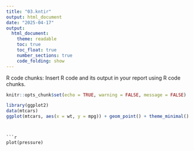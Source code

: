 ```yaml
---
title: "03.kntir"
output: html_document
date: "2025-04-17"
output: 
  html_document:
    theme: readable
    toc: true
    toc_float: true
    number_sections: true
    code_folding: show
---
```

R code chunks: Insert R code and its output in your report using R code chunks.

```r
knitr::opts_chunk$set(echo = TRUE, warning = FALSE, message = FALSE)
```
```r
library(ggplot2)
data(mtcars)
ggplot(mtcars, aes(x = wt, y = mpg)) + geom_point() + theme_minimal()

```

```


```r
plot(pressure)
```

